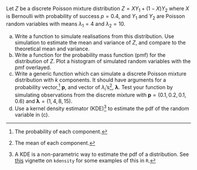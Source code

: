 Let $Z$ be a discrete Poisson mixture distribution $Z = XY_{1} + (1-X)Y_{2}$ where $X$ is Bernoulli with probability of success $p=0.4$, and $Y_{1}$ and $Y_{2}$ are Poisson random variables with means $\lambda_{1} = 4$ and $\lambda_{2}= 10$.

(a) Write a function to simulate realisations from this distribution. Use simulation to estimate the mean and variance of $Z$, and compare to the theoretical mean and variance.
(b) Write a function for the probability mass function (pmf) for the distribution of $Z$. Plot a histogram of simulated random variables with the pmf overlayed.
(c) Write a generic function which can simulate a discrete Poisson mixture distribution with $k$ components. It should have arguments for a probability vector,^[The probability of each component.] $\boldsymbol{p}$, and vector of $\lambda_{i}$'s^[The mean of each component.], $\boldsymbol{\lambda}$. Test your function by simulating observations from the discrete mixture with $\boldsymbol{p} = (0.1, 0.2, 0.1, 0.6)$ and $\boldsymbol{\lambda} = (1,4,8,15)$.
(d) Use a kernel density estimator (KDE)^[A KDE is a non-parametric way to estimate the pdf of a distribution. See [this](https://cran.r-project.org/web/packages/kdensity/vignettes/tutorial.html) vignette on `kdensity` for some examples of this in `R`.] to estimate the pdf of the random variable in (c).